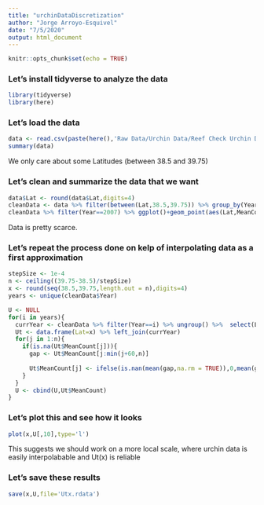 ```yaml
---
title: "urchinDataDiscretization"
author: "Jorge Arroyo-Esquivel"
date: "7/5/2020"
output: html_document
---
```


```r
knitr::opts_chunk$set(echo = TRUE)
```

### Let's install tidyverse to analyze the data
```r
library(tidyverse)
library(here)
```

### Let's load the data
```r
data <- read.csv(paste(here(),'Raw Data/Urchin Data/Reef Check Urchin Data.csv',sep='/'))
summary(data)
```

We only care about some Latitudes (between 38.5 and 39.75)

### Let's clean and summarize the data that we want
```r
data$Lat <- round(data$Lat,digits=4)
cleanData <- data %>% filter(between(Lat,38.5,39.75)) %>% group_by(Year,Lat) %>% summarise(TotalObservations=n(),MeanCount=mean(as.numeric(Count)))
cleanData %>% filter(Year==2007) %>% ggplot()+geom_point(aes(Lat,MeanCount))
```

Data is pretty scarce.

### Let's repeat the process done on kelp of interpolating data as a first approximation
```r
stepSize <- 1e-4
n <- ceiling((39.75-38.5)/stepSize)
x <- round(seq(38.5,39.75,length.out = n),digits=4)
years <- unique(cleanData$Year)

U <- NULL
for(i in years){
  currYear <- cleanData %>% filter(Year==i) %>% ungroup() %>%  select(Lat,MeanCount)
  Ut <- data.frame(Lat=x) %>% left_join(currYear)
  for(j in 1:n){
    if(is.na(Ut$MeanCount[j])){
      gap <- Ut$MeanCount[j:min(j+60,n)]
      
      Ut$MeanCount[j] <- ifelse(is.nan(mean(gap,na.rm = TRUE)),0,mean(gap,na.rm = TRUE))
    }
  }
  U <- cbind(U,Ut$MeanCount)
}
```

### Let's plot this and see how it looks
```r
plot(x,U[,10],type='l')
```

This suggests we should work on a more local scale, where urchin data is easily interpolabable and Ut(x) is reliable

### Let's save these results
```r
save(x,U,file='Utx.rdata')
```

